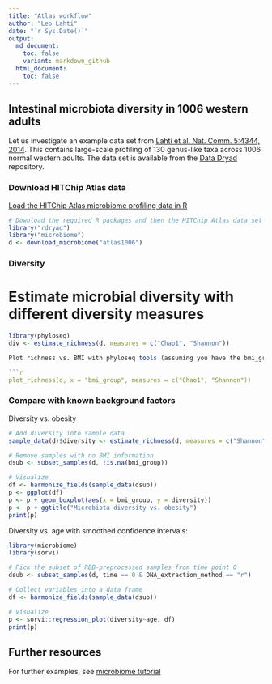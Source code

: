```yaml
---
title: "Atlas workflow"
author: "Leo Lahti"
date: "`r Sys.Date()`"
output:
  md_document:
    toc: false
    variant: markdown_github
  html_document:
    toc: false
---
```

<!--
  %\VignetteEngine{knitr::rmarkdown}
  %\VignetteIndexEntry{Project Template}
  %\usepackage[utf8]{inputenc}
-->


## Intestinal microbiota diversity in 1006 western adults

Let us investigate an example data set from [Lahti et al. Nat. Comm. 5:4344, 2014](http://www.nature.com/ncomms/2014/140708/ncomms5344/full/ncomms5344.html). This contains large-scale profiling of 130 genus-like taxa across 1006 normal western adults. The data set is available from the [Data Dryad](http://doi.org/10.5061/dryad.pk75d) repository.


### Download HITChip Atlas data

[Load the HITChip Atlas microbiome profiling data in R](Data.md)

```r
# Download the required R packages and then the HITChip Atlas data set
library("rdryad")
library("microbiome")
d <- download_microbiome("atlas1006")
```


### Diversity 

# Estimate microbial diversity with different diversity measures

```r
library(phyloseq)
div <- estimate_richness(d, measures = c("Chao1", "Shannon"))

Plot richness vs. BMI with phyloseq tools (assuming you have the bmi_group field available in the sample metadata)

```r
plot_richness(d, x = "bmi_group", measures = c("Chao1", "Shannon"))
```


### Compare with known background factors

Diversity vs. obesity

```r
# Add diversity into sample data
sample_data(d)$diversity <- estimate_richness(d, measures = c("Shannon"))$Shannon

# Remove samples with no BMI information
dsub <- subset_samples(d, !is.na(bmi_group))

# Visualize
df <- harmonize_fields(sample_data(dsub))
p <- ggplot(df)
p <- p + geom_boxplot(aes(x = bmi_group, y = diversity))
p <- p + ggtitle("Microbiota diversity vs. obesity")
print(p)
```


Diversity vs. age with smoothed confidence intervals:

```r
library(microbiome)
library(sorvi)

# Pick the subset of RBB-preprocessed samples from time point 0
dsub <- subset_samples(d, time == 0 & DNA_extraction_method == "r")

# Collect variables into a data frame
df <- harmonize_fields(sample_data(dsub))

# Visualize
p <- sorvi::regression_plot(diversity~age, df)
print(p)
```


## Further resources

For further examples, see [microbiome tutorial](https://github.com/microbiome/microbiome/blob/master/vignettes/vignette.md)